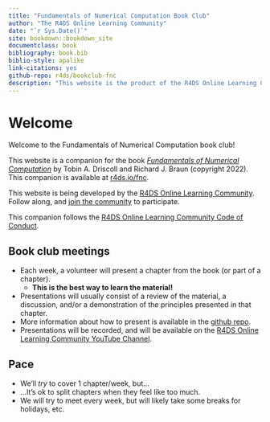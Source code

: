 ```yaml
--- 
title: "Fundamentals of Numerical Computation Book Club"
author: "The R4DS Online Learning Community"
date: "`r Sys.Date()`"
site: bookdown::bookdown_site
documentclass: book
bibliography: book.bib
biblio-style: apalike
link-citations: yes
github-repo: r4ds/bookclub-fnc
description: "This website is the product of the R4DS Online Learning Community's Fundamentals of Numerical Computation Book Club."
---
```


# Welcome {-}

Welcome to the Fundamentals of Numerical Computation book club! 

This website is a companion for the book [_Fundamentals of Numerical Computation_](https://tobydriscoll.net/fnc-julia/) by Tobin A. Driscoll and Richard J. Braun (copyright 2022).
This companion is available at [r4ds.io/fnc](https://r4ds.io/fnc).

This website is being developed by the [R4DS Online Learning Community](https://rfordatasci.com). Follow along, and [join the community](https://r4ds.io/join) to participate.

This companion follows the [R4DS Online Learning Community Code of Conduct](https://r4ds.io/conduct).

## Book club meetings {-}

- Each week, a volunteer will present a chapter from the book (or part of a chapter).
  - **This is the best way to learn the material!**
- Presentations will usually consist of a review of the material, a discussion, and/or a demonstration of the principles presented in that chapter.
- More information about how to present is available in the [github repo](https://github.com/r4ds/bookclub-fnc).
- Presentations will be recorded, and will be available on the [R4DS Online Learning Community YouTube Channel](https://r4ds.io/youtube).

## Pace {-}

- We'll _try_ to cover 1 chapter/week, but...
- ...It's ok to split chapters when they feel like too much.
- We will try to meet every week, but will likely take some breaks for holidays, etc.
